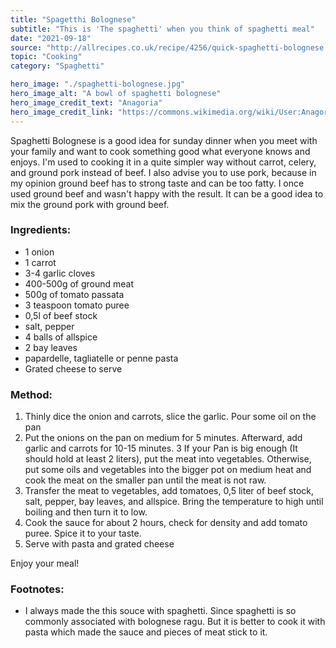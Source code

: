 ---
title: "Spagetthi Bolognese"
subtitle: "This is 'The spaghetti' when you think of spaghetti meal" 
date: "2021-09-18"
source: "http://allrecipes.co.uk/recipe/4256/quick-spaghetti-bolognese.aspx"
topic: "Cooking"
category: "Spaghetti"

hero_image: "./spaghetti-bolognese.jpg"
hero_image_alt: "A bowl of spaghetti bolognese"
hero_image_credit_text: "Anagoria"
hero_image_credit_link: "https://commons.wikimedia.org/wiki/User:Anagoria"
---

Spaghetti Bolognese is a good idea for sunday dinner
when you meet with your family and want to cook something good what everyone knows and enjoys. I'm used to
cooking it in a quite simpler way without carrot, celery, and ground pork instead of beef. I also advise you to use pork, because in
my opinion ground beef has to strong taste and can be too fatty. I once used ground beef and wasn't happy with the result.
It can be a good idea to mix the ground pork with ground beef.

### Ingredients:
- 1 onion 
- 1 carrot 
- 3-4 garlic cloves
- 400-500g of ground meat
- 500g of tomato passata 
- 3 teaspoon tomato puree 
- 0,5l of beef stock 
- salt, pepper
- 4 balls of allspice
- 2 bay leaves
- papardelle, tagliatelle or penne pasta
- Grated cheese to serve

### Method:

1. Thinly dice the onion and carrots, slice the garlic. Pour some oil on the pan
2. Put the onions on the pan on medium for 5 minutes. Afterward, add
garlic and carrots for 10-15 minutes.
3 If your Pan is big enough (It should hold at least 2 liters), put the meat into vegetables. Otherwise, put some oils and vegetables into the bigger pot on medium heat 
and cook the meat on the smaller pan until the meat is not raw.
4. Transfer the meat to vegetables, add tomatoes, 0,5 liter of beef stock, salt, pepper, bay leaves, and allspice. Bring the temperature to high until boiling and then turn it to low.
5. Cook the sauce for about 2 hours, check for density and add tomato puree. 
Spice it to your taste. 
6. Serve with pasta and grated cheese

Enjoy your meal!

### Footnotes:
- I always made the this souce with spaghetti. Since spaghetti is so commonly associated with bolognese ragu. 
But it is better to cook it with pasta which made the sauce and pieces of meat stick to it.



